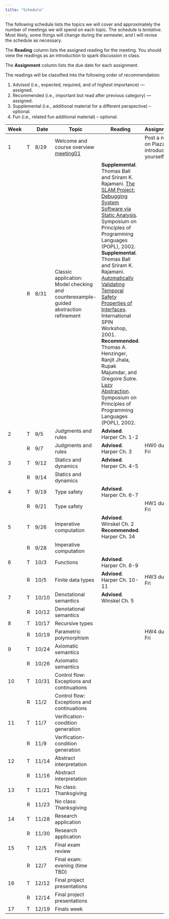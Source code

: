```yaml
---
title: "Schedule"
---
```


The following schedule lists the topics we will cover and approximately the number of meetings we will spend on each topic. The schedule is _tentative_. Most likely, some things will change during the semester, and I will revise the schedule as necessary.

The **Reading** column lists the assigned reading for the meeting. You should view the readings as an introduction to spark discussion in class.

The **Assignment** column lists the due date for each assignment.

The readings will be classified into the following order of recommendation:

1. Advised (i.e., expected, required, and of highest importance) — assigned.
2. Recommended (i.e., important but read after previous category) — assigned.
3. Supplemental (i.e., additional material for a different perspective) – optional.
4. Fun (i.e., related fun additional material) – optional.

| Week |  | Date | Topic | Reading | Assignment |
|---|---|---|---|---|---|
| 1 | T | 8/29 | Welcome and course overview<br/> [meeting01] |  | Post a note on Piazza to introduce yourself. |
|  | R | 8/31 | Classic application: Model checking and counterexample-guided abstraction refinement | **Supplemental**. Thomas Ball and Sriram K. Rajamani. [The SLAM Project: Debugging System Software via Static Analysis](http://doi.acm.org/10.1145/503272.503274). Symposium on Principles of Programming Languages (POPL), 2002.<br/>**Supplemental**. Thomas Ball and Sriram K. Rajamani. [Automatically Validating Temporal Safety Properties of Interfaces](http://www.springerlink.com/content/4157551823741422/?p=786a651cbd8647c7be999c4795db0c01&pi=6). International SPIN Workshop, 2001.<br/> **Recommended**. Thomas A. Henzinger, Ranjit Jhala, Rupak Majumdar, and Gregoire Sutre. [Lazy Abstraction](http://doi.acm.org/10.1145/503272.503279). Symposium on Principles of Programming Languages (POPL), 2002. |  |
| 2 | T | 9/5 | Judgments and rules | **Advised**. Harper Ch. 1-2 |  |
|  | R | 9/7 | Judgments and rules | **Advised**. Harper Ch. 3 | HW0 due Fri |
| 3 | T | 9/12 | Statics and dynamics | **Advised**. Harper Ch. 4-5 |  |
|  | R | 9/14 | Statics and dynamics |  |  |
| 4 | T | 9/19 | Type safety | **Advised**. Harper Ch. 6-7 |  |
|  | R | 9/21 | Type safety |  | HW1 due Fri |
| 5 | T | 9/26 | Imperative computation | **Advised**. Winskel Ch. 2<br/> **Recommended**. Harper Ch. 34 |  |
|  | R | 9/28 | Imperative computation |  |  |
| 6 | T | 10/3 | Functions | **Advised**. Harper Ch. 8-9 |  |
|  | R | 10/5 | Finite data types | **Advised**. Harper Ch. 10-11 | HW3 due Fri |
| 7 | T | 10/10 | Denotational semantics | **Advised**. Winskel Ch. 5 |  |
|  | R | 10/12 | Denotational semantics |  |  |
| 8 | T | 10/17 | Recursive types |  |  |
|  | R | 10/19 | Parametric polymorphism |  | HW4 due Fri |
| 9 | T | 10/24 | Axiomatic semantics |  |  |
|  | R | 10/26 | Axiomatic semantics |  |  |
| 10 | T | 10/31 | Control flow: Exceptions and continuations |  |  |
|  | R | 11/2 | Control flow: Exceptions and continuations |  |  |
| 11 | T | 11/7 | Verification-condition generation |  |  |
|  | R | 11/9 | Verification-condition generation |  |  |
| 12 | T | 11/14 | Abstract interpretation |  |  |
|  | R | 11/16 | Abstract interpretation |  |  |
| 13 | T | 11/21 | No class: Thanksgiving |  |  |
|  | R | 11/23 | No class: Thanksgiving |  |  |
| 14 | T | 11/28 | Research application |  |  |
|  | R | 11/30 | Research application |  |  |
| 15 | T | 12/5 | Final exam review |  |  |
|  | R | 12/7 | Final exam: evening (time TBD) |  |  |
| 16 | T | 12/12 | Final project presentations |  |  |
|  | R | 12/14 | Final project presentations |  |  |
| 17 | T | 12/19 | Finals week |  |  |

[meeting01]: meetings/meeting01-welcome.class.pdf